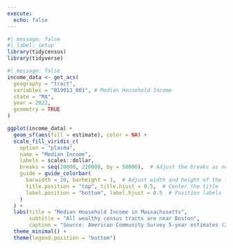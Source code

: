 ```yaml
---
execute: 
  echo: false
---
```




```r
#| message: false
#| label: setup
library(tidycensus)
library(tidyverse)
```


```r
#| message: false
income_data <- get_acs(
  geography = "tract",
  variables = "B19013_001", # Median Household Income
  state = "MA",
  year = 2022,
  geometry = TRUE
)
```


```r
ggplot(income_data) +
  geom_sf(aes(fill = estimate), color = NA) +
  scale_fill_viridis_c(
    option = "plasma", 
    name = "Median Income", 
    labels = scales::dollar,
    breaks = seq(20000, 220000, by = 50000),  # Adjust the breaks as necessary
    guide = guide_colorbar(
      barwidth = 20, barheight = 1,  # Adjust width and height of the legend
      title.position = "top", title.hjust = 0.5,  # Center the title
      label.position = "bottom", label.hjust = 0.5  # Position labels
    )
  ) +
  labs(title = "Median Household Income in Massachusetts",
       subtitle = "All wealthy census tracts are near Boston",
       caption = "Source: American Community Survey 5-year estimates (2022)") +
  theme_minimal() +
  theme(legend.position = "bottom")
```

